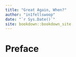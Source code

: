 ```yaml
--- 
title: "Great Again, When?"
author: "in1fellswoop"
date: "`r Sys.Date()`"
site: bookdown::bookdown_site
---
```


# Preface {-}

